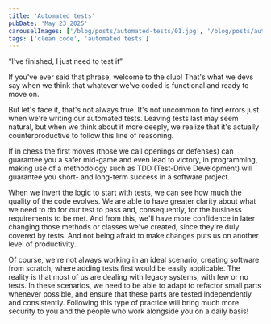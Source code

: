 ```yaml
---
title: 'Automated tests'
pubDate: 'May 23 2025'
carouselImages: ['/blog/posts/automated-tests/01.jpg', '/blog/posts/automated-tests/02.jpg', '/blog/posts/automated-tests/03.jpg', '/blog/posts/automated-tests/04.jpg', '/blog/posts/automated-tests/05.jpg', '/blog/posts/automated-tests/06.jpg', '/blog/posts/automated-tests/07.jpg', '/blog/posts/automated-tests/08.jpg', '/blog/posts/automated-tests/09.jpg']
tags: ['clean code', 'automated tests']
---
```

“I've finished, I just need to test it”

If you've ever said that phrase, welcome to the club! That's what we devs say when we think that whatever we've coded is functional and ready to move on.

But let's face it, that's not always true. It's not uncommon to find errors just when we're writing our automated tests. Leaving tests last may seem natural, but when we think about it more deeply, we realize that it's actually counterproductive to follow this line of reasoning.

If in chess the first moves (those we call openings or defenses) can guarantee you a safer mid-game and even lead to victory, in programming, making use of a methodology such as TDD (Test-Drive Development) will guarantee you short- and long-term success in a software project.

When we invert the logic to start with tests, we can see how much the quality of the code evolves. We are able to have greater clarity about what we need to do for our test to pass and, consequently, for the business requirements to be met. And from this, we'll have more confidence in later changing those methods or classes we've created, since they're duly covered by tests. And not being afraid to make changes puts us on another level of productivity.

Of course, we're not always working in an ideal scenario, creating software from scratch, where adding tests first would be easily applicable. The reality is that most of us are dealing with legacy systems, with few or no tests. In these scenarios, we need to be able to adapt to refactor small parts whenever possible, and ensure that these parts are tested independently and consistently. Following this type of practice will bring much more security to you and the people who work alongside you on a daily basis!